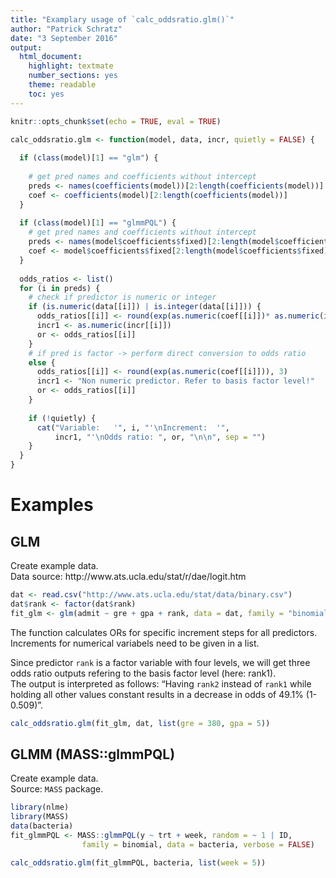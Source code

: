 ```yaml
---
title: "Examplary usage of `calc_oddsratio.glm()`"
author: "Patrick Schratz"
date: "3 September 2016"
output: 
  html_document: 
    highlight: textmate
    number_sections: yes
    theme: readable
    toc: yes
---
```


```r
knitr::opts_chunk$set(echo = TRUE, eval = TRUE)
```

```r
calc_oddsratio.glm <- function(model, data, incr, quietly = FALSE) {
  
  if (class(model)[1] == "glm") {
    
    # get pred names and coefficients without intercept
    preds <- names(coefficients(model))[2:length(coefficients(model))]
    coef <- coefficients(model)[2:length(coefficients(model))]
  }
  
  if (class(model)[1] == "glmmPQL") {
    # get pred names and coefficients without intercept
    preds <- names(model$coefficients$fixed)[2:length(model$coefficients$fixed)]
    coef <- model$coefficients$fixed[2:length(model$coefficients$fixed)]
  }
  
  odds_ratios <- list()
  for (i in preds) {
    # check if predictor is numeric or integer
    if (is.numeric(data[[i]]) | is.integer(data[[i]])) {
      odds_ratios[[i]] <- round(exp(as.numeric(coef[[i]])* as.numeric(incr[[i]])), 3)
      incr1 <- as.numeric(incr[[i]])
      or <- odds_ratios[[i]]
    }
    # if pred is factor -> perform direct conversion to odds ratio
    else {
      odds_ratios[[i]] <- round(exp(as.numeric(coef[[i]])), 3)
      incr1 <- "Non numeric predictor. Refer to basis factor level!"
      or <- odds_ratios[[i]]
    }
    
    if (!quietly) {
      cat("Variable:   '", i, "'\nIncrement:  '", 
          incr1, "'\nOdds ratio: ", or, "\n\n", sep = "")
    }
  }
}
```

# Examples {.tabset}

## GLM

Create example data.   
Data source: http://www.ats.ucla.edu/stat/r/dae/logit.htm

```r
dat <- read.csv("http://www.ats.ucla.edu/stat/data/binary.csv")
dat$rank <- factor(dat$rank)
fit_glm <- glm(admit ~ gre + gpa + rank, data = dat, family = "binomial")
```

The function calculates ORs for specific increment steps for all predictors.  
Increments for numerical variabels need to be given in a list.  

Since predictor `rank` is a factor variable with four levels, we will get three odds ratio outputs refering to the basis factor level (here: rank1).  
The output is interpreted as follows: "Having `rank2` instead of `rank1` while holding all other values constant results in a decrease in odds of 49.1% (1-0.509)".

```r
calc_oddsratio.glm(fit_glm, dat, list(gre = 380, gpa = 5))
```

## GLMM (MASS::glmmPQL)

Create example data.  
Source: `MASS` package.

```r
library(nlme)
library(MASS)
data(bacteria)
fit_glmmPQL <- MASS::glmmPQL(y ~ trt + week, random = ~ 1 | ID,
                family = binomial, data = bacteria, verbose = FALSE)
```

```r
calc_oddsratio.glm(fit_glmmPQL, bacteria, list(week = 5))
```

